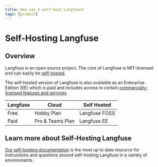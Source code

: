 ```yaml
---
title: How can I self-host Langfuse?
tags: [product]
---
```


# Self-Hosting Langfuse

## Overview

Langfuse is an open source project. The core of Langfuse is MIT-licensed and can easily be [self-hosted](/docs/deployment/self-host).

The self-hosted version of Langfuse is also available as an Enterprise Edition (EE) which is paid and includes access to certain [commercially-licensed features and services](/feature-overview)

| Langfuse | Cloud            | Self Hosted   |
| -------- | ---------------- | ------------- |
| Free     | Hobby Plan       | Langfuse FOSS |
| Paid     | Pro & Teams Plan | Langfuse EE   |

## Learn more about Self-Hosting Langfuse

[Our self-hosting documentation](/docs/deployment/self-host) is the most up to date resource for instructions and questions around self-hosting Langfuse in a variety of environments.
